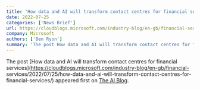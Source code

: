 ```yaml
---
title: 'How data and AI will transform contact centres for financial services'
date: 2022-07-25
categories: ['News Brief']
url: https://cloudblogs.microsoft.com/industry-blog/en-gb/financial-services/2022/07/25/how-data-and-ai-will-transform-contact-centres-for-financial-services/
company: Microsoft
authors: ['Ben Ryon']
summary: 'The post How data and AI will transform contact centres for financial services appeared first on The AI Blog.'
---
```



The post [How data and AI will transform contact centres for financial
services](https://cloudblogs.microsoft.com/industry-blog/en-gb/financial-
services/2022/07/25/how-data-and-ai-will-transform-contact-centres-for-
financial-services/) appeared first on [The AI
Blog](https://blogs.microsoft.com/ai).

